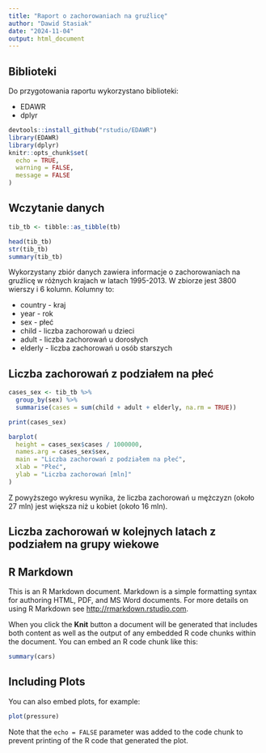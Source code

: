 ```yaml
---
title: "Raport o zachorowaniach na gruźlicę"
author: "Dawid Stasiak"
date: "2024-11-04"
output: html_document
---
```

## Biblioteki
Do przygotowania raportu wykorzystano biblioteki:

- EDAWR
- dplyr
```r
devtools::install_github("rstudio/EDAWR")
library(EDAWR)
library(dplyr)
knitr::opts_chunk$set(
  echo = TRUE,
  warning = FALSE,
  message = FALSE
)
```

## Wczytanie danych
```r
tib_tb <- tibble::as_tibble(tb)
```

```r
head(tib_tb)
str(tib_tb)
summary(tib_tb)
```
Wykorzystany zbiór danych zawiera informacje o zachorowaniach na gruźlicę w różnych krajach w latach 1995-2013.
W zbiorze jest 3800 wierszy i 6 kolumn. Kolumny to:

- country - kraj
- year - rok
- sex - płeć
- child - liczba zachorowań u dzieci
- adult - liczba zachorowań u dorosłych
- elderly - liczba zachorowań u osób starszych

## Liczba zachorowań z podziałem na płeć
```r
cases_sex <- tib_tb %>%
  group_by(sex) %>%
  summarise(cases = sum(child + adult + elderly, na.rm = TRUE))

print(cases_sex)

barplot(
  height = cases_sex$cases / 1000000,
  names.arg = cases_sex$sex,
  main = "Liczba zachorowań z podziałem na płeć",
  xlab = "Płeć",
  ylab = "Liczba zachorowań [mln]"
)
```
Z powyższego wykresu wynika, że liczba zachorowań u mężczyzn (około 27 mln) jest większa niż u kobiet (około 16 mln).

## Liczba zachorowań w kolejnych latach z podziałem na grupy wiekowe

## R Markdown

This is an R Markdown document. Markdown is a simple formatting syntax for authoring HTML, PDF, and MS Word documents. For more details on using R Markdown see <http://rmarkdown.rstudio.com>.

When you click the **Knit** button a document will be generated that includes both content as well as the output of any embedded R code chunks within the document. You can embed an R code chunk like this:

```r
summary(cars)
```

## Including Plots

You can also embed plots, for example:

```r
plot(pressure)
```

Note that the `echo = FALSE` parameter was added to the code chunk to prevent printing of the R code that generated the plot.
